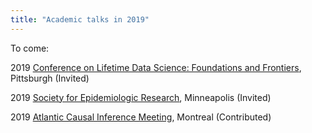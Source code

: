 ```yaml
---
title: "Academic talks in 2019"
---
```


To come: 

2019 [Conference on Lifetime Data Science: Foundations and Frontiers](http://lids2019.pitt.edu/), Pittsburgh (Invited)

2019 [Society for Epidemiologic Research](https://epiresearch.org/annual-meeting/2019-meeting/), Minneapolis (Invited)

2019 [Atlantic Causal Inference Meeting](https://www.mcgill.ca/epi-biostat-occh/news-events/atlantic-causal-inference-conference-2019), Montreal (Contributed)

